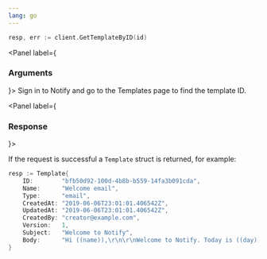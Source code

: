```yaml
---
lang: go
---
```

```go
resp, err := client.GetTemplateByID(id)
```
<Panel label={<H3 appearAs={H5}>Arguments</H3>}>
  <Parameters>
    <Parameter required name="id" kind="string">
      Sign in to Notify and go to the Templates page to find the template ID.
    </Parameter>
  </Parameters>
</Panel>

<Panel label={<H3 appearAs={H5}>Response</H3>}>

If the request is successful a `Template` struct is returned, for example:

```go
resp := Template{
    ID:        "bfb50d92-100d-4b8b-b559-14fa3b091cda",
    Name:      "Welcome email",
    Type:      "email",
    CreatedAt: "2019-06-06T23:01:01.406542Z",
    UpdatedAt: "2019-06-06T23:01:01.406542Z",
    CreatedBy: "creator@example.com",
    Version:   1,
    Subject:   "Welcome to Notify",
    Body:      "Hi ((name)),\r\n\r\nWelcome to Notify. Today is ((day)).",
}
```

</Panel>
